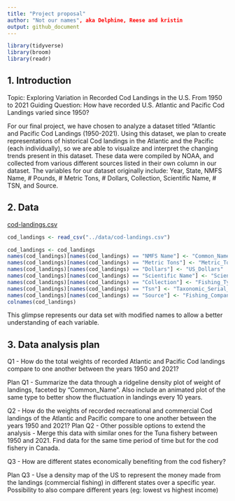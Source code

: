 ```yaml
---
title: "Project proposal"
author: "Not our names", aka Delphine, Reese and kristin
output: github_document
---
```


```r
library(tidyverse)
library(broom)
library(readr)
```

## 1. Introduction
Topic: Exploring Variation in Recorded Cod Landings in the U.S. From 1950 to 2021
Guiding Question: How have recorded U.S. Atlantic and Pacific Cod Landings varied since 1950?

For our final project, we have chosen to analyze a dataset titled “Atlantic and Pacific Cod Landings (1950-2021). Using this dataset, we plan to create representations of historical Cod landings in the Atlantic and the Pacific (each individually), so we are able to visualize and interpret the changing trends present in this dataset. These data were compiled by NOAA, and collected from various different sources listed in their own column in our dataset. The variables for our dataset originally include: Year, State, NMFS Name, # Pounds, # Metric Tons, # Dollars, Collection, Scientific Name, # TSN, and Source.


## 2. Data
[cod-landings.csv](https://github.com/ES-1085/project-not-our-names/files/10580941/cod-landings.csv)
```r
cod_landings <- read_csv("../data/cod-landings.csv")
```

```r
cod_landings <- cod_landings 
names(cod_landings)[names(cod_landings) == "NMFS Name"] <- "Common_Name"
names(cod_landings)[names(cod_landings) == "Metric Tons"] <- "Metric_Tons"
names(cod_landings)[names(cod_landings) == "Dollars"] <- "US_Dollars"
names(cod_landings)[names(cod_landings) == "Scientific Name"] <- "Scientific_Name"
names(cod_landings)[names(cod_landings) == "Collection"] <- "Fishing_Types"
names(cod_landings)[names(cod_landings) == "Tsn"] <- "Taxonomic_Serial_Number"
names(cod_landings)[names(cod_landings) == "Source"] <- "Fishing_Companies"
colnames(cod_landings)

```
This glimpse represents our data set with modified names to allow a better understanding of each variable.

## 3. Data analysis plan
Q1 - How do the total weights of recorded Atlantic and Pacific Cod landings compare to one another between the years 1950 and 2021?

Plan Q1 - Summarize the data through a ridgeline density plot of weight of landings, faceted by “Common_Name”. Also include an animated plot of the same type to better show the fluctuation in landings every 10 years. 

Q2 - How do the weights of recorded recreational and commercial Cod landings of the Atlantic and Pacific compare to one another between the years 1950 and 2021?
Plan Q2 - Other possible options to extend the analysis - Merge this data with similar ones for the Tuna fishery between 1950 and 2021. Find data for the same time period of time but for the cod fishery in Canada.

Q3 - How are different states economically benefiting from the cod fishery?

Plan Q3 - Use a density map of the US to represent the money made from the landings (commercial fishing) in different states over a specific year. Possibility to also compare different years (eg: lowest vs highest income)




